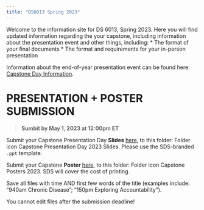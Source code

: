 ```yaml
---
title: "DS6013 Spring 2023"
---
```


Welcome to the information site for DS 6013, Spring 2023. Here you will find updated information regarding the your capstone, including information about the presentation event and other things, including:
* The format of your final documents
* The format and requirements for your in-person presentation

Information about the end-of-year presentation event can be found here: [Capstone Day Information](capstone-day-2023.qmd).

# PRESENTATION + POSTER SUBMISSION

>**Sumbit by May 1, 2023 at 12:00pm ET**

Submit your Capstone Presentation Day **Slides** [here](https://myuva.sharepoint.com/:f:/s/CapstoneDayMay2023/Eh4YR2Vxp8xKqUJLgQTLvJIB2K2fQNjRDgIpoks5A50Cig?e=ypMpU8), to this folder: Folder icon Capstone Presentation Day 2023 Slides. Please use the SDS-branded `.ppt` template.

Submit your Capstone **Poster** [here](https://myuva.sharepoint.com/:f:/s/CapstoneDayMay2023/ElYEPmEmzLpGpI53KaO_BbAB0QqUS2GQo_vsMbIIo4gWLQ?e=IILq1q), to this folder: ​Folder icon Capstone Posters 2023. SDS will cover the cost of printing.

Save all files with time AND first few words of the title (examples include: “940am Chronic Disease”; “150pm Exploring Accountability”). 

You cannot edit files after the submission deadline!